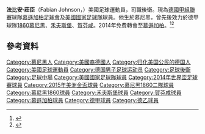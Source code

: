 {{noteTA
|G1=足球
|G2=德甲
|T=zh-hk:法比安·莊臣;zh-cn:法比安·约翰逊;zh-tw:法比安·強生
|1=zh-hk:法比安·莊臣;zh-cn:法比安·约翰逊;zh-tw:法比安·強生
|2=zh-hk:莊臣;zh-cn:约翰逊;zh-tw:強生
}}
{{Infobox football biography
| name           = 法比安·莊臣<br />Fabian Johnson
| image          = [[File:Fabian_Johnson.jpg|200px]]
| caption        =  
| fullname       = Fabian Marco Johnson<ref>{{cite news
| title = 2014 FIFA World Cup Brazil: List of Players
| url = http://www.fifadata.com/document/fwc/2014/pdf/fwc_2014_squadlists.pdf
| publisher = FIFA
| format = PDF
| page = 32
| date = 11 June 2014
| accessdate = 11 June 2014
| archive-date = 2020-02-01
| archive-url = https://web.archive.org/web/20200201131956/https://www.fifadata.com/document/fwc/2014/pdf/fwc_2014_squadlists.pdf
| dead-url = no
}}</ref>
| birth_date     = {{birth date and age|1987|12|11|df=y}}
| birth_place    = [[西德|西德]][[慕尼黑|慕尼黑]]
| height         = {{height|m=1.83}}
| currentclub    = [[慕遜加柏|慕遜加柏]]
| clubnumber     = 19
| position       = [[後衛|邊後衛]]、[[中場|翼鋒]] 
| youthyears1    = 1991–1996 
| youthclubs1    = Sportfreunde München 
| youthyears2    = 1996–2006
| youthclubs2    = [[1860慕尼黑|1860慕尼黑]]
| years1         = 2004–2007
| clubs1         = 1860慕尼黑II
| caps1          = 43
| goals1         = 0
| years2         = 2006–2009
| clubs2         = [[1860慕尼黑|1860慕尼黑]]
| caps2          = 89
| goals2         = 4
| years3         = 2009–2011
| clubs3         = [[禾夫斯堡足球會|禾夫斯堡]]
| caps3          = 16
| goals3         = 1
| years4         = 2011–2014
| clubs4         = [[賀芬咸足球會|賀芬咸]]
| caps4          = 77<!--LEAGUE APPS & GOALS ONLY --> 
| goals4         = 5
| years5         = 2014–
| clubs5         = [[慕遜加柏|慕遜加柏]]
| caps5          = 60
| goals5         = 8
| nationalyears1 = 2003–2004 
| nationalteam1  = 德國U17
| nationalcaps1  = 13  
| nationalgoals1 = 0   
| nationalyears2 = 2004–2005
| nationalteam2  = 德國U18
| nationalcaps2  = 3  
| nationalgoals2 = 0   
| nationalyears3 = 2005–2006 
| nationalteam3  = 德國U19
| nationalcaps3  = 11
| nationalgoals3 = 0   
| nationalyears4 = 2006–2007 
| nationalteam4  = 德國U20 
| nationalcaps4  = 2
| nationalgoals4 = 0   
| nationalyears5 = 2007–2009
| nationalteam5  = 德國U21
| nationalcaps5  = 6  
| nationalgoals5 = 0 
| nationalyears6 = 2011–
| nationalteam6  = [[United_States_men's_national_soccer_team|美國]]
| nationalcaps6  = 54
| nationalgoals6 = 2
| pcupdate       = 2016年11月19日
| ntupdate       = 2016年11月15日
}}
'''法比安·莊臣'''（Fabian Johnson，{{bd|1987年|12月11日|}}）美國足球運動員，司職後衛。現為[[德國甲組聯賽|德國甲組聯賽]]球隊[[慕遜加柏足球會|慕遜加柏足球會]]及[[美國國家足球隊|美國國家足球隊]]球員。他生於慕尼黑，曾先後效力於德甲球隊[[1860慕尼黑|1860慕尼黑]]、[[禾夫斯堡|禾夫斯堡]]、[[賀芬咸足球會|賀芬咸]]。2014年免費轉會至[[慕遜加柏|慕遜加柏]]。<ref>{{cite web | url = http://www.kicker.de/news/fussball/bundesliga/startseite/599969/artikel_johnson-landet-in-gladbach.html | title = Johnson landet in Gladbach | language = de | publisher = kicker.de | date = 24 February 2014 | accessdate = 24 February 2014 | archive-date = 2018-05-19 | archive-url = https://web.archive.org/web/20180519082700/http://www.kicker.de/news/fussball/bundesliga/startseite/599969/artikel_johnson-landet-in-gladbach.html | dead-url = no }}</ref><ref>{{cite web | url = http://www.borussia.de/de/aktuelles-termine/news/borussia-news/news-detailansicht.html?tx_ttnews%5Btt_news%5D=10090&cHash=65b5830bc8f22cf35bdb57637a09e083 | title = Borussia verpflichtet Fabian Johnson | language = de | publisher = Borussia Mönchengladbach | date = 24 February 2014 | accessdate = 24 February 2014 | archive-date = 2014-03-01 | archive-url = https://web.archive.org/web/20140301164715/http://www.borussia.de/de/aktuelles-termine/news/borussia-news/news-detailansicht.html?tx_ttnews%5Btt_news%5D=10090&cHash=65b5830bc8f22cf35bdb57637a09e083 | dead-url = yes }}</ref>

==參考資料==
{{Reflist|2}}

{{慕遜加柏球員名單}}
{{2009年歐洲U21足球錦標賽德國U21參賽名單}}
{{2014年世界盃足球賽美國參賽名單}}
{{2016年美洲盃足球賽美國參賽名單}}

{{DEFAULTSORT:Johnson, Fabian}}
[[Category:慕尼黑人|Category:慕尼黑人]]
[[Category:美國裔德國人|Category:美國裔德國人]]
[[Category:归化美国公民的德国人|Category:归化美国公民的德国人]]
[[Category:美國足球運動員|Category:美國足球運動員]]
[[Category:德国男子足球运动员|Category:德国男子足球运动员]]
[[Category:足球後衛|Category:足球後衛]]
[[Category:足球中場|Category:足球中場]]
[[Category:美國國家足球隊球員|Category:美國國家足球隊球員]]
[[Category:2014年世界盃足球賽球員|Category:2014年世界盃足球賽球員]]
[[Category:2015年美洲金盃球員|Category:2015年美洲金盃球員]]
[[Category:慕尼黑1860二隊球員|Category:慕尼黑1860二隊球員]]
[[Category:慕尼黑1860球員|Category:慕尼黑1860球員]]
[[Category:禾夫斯堡球員|Category:禾夫斯堡球員]]
[[Category:賀芬咸球員|Category:賀芬咸球員]]
[[Category:慕遜加柏球員|Category:慕遜加柏球員]]
[[Category:德甲球員|Category:德甲球員]]
[[Category:德乙球員|Category:德乙球員]]